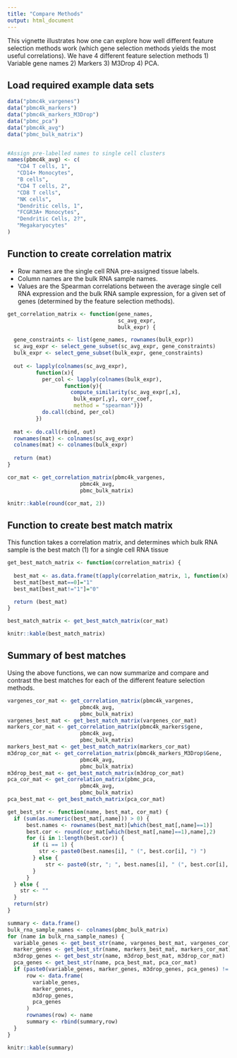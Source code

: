 ```yaml
---
title: "Compare Methods"
output: html_document
---
```


This vignette illustrates how one can explore how well different feature selection methods work (which gene selection methods yields the most useful correlations). We have 4 different feature selection methods 1) Variable gene names 2) Markers 3) M3Drop 4) PCA. 

## Load required example data sets

```r
data("pbmc4k_vargenes")
data("pbmc4k_markers")
data("pbmc4k_markers_M3Drop")
data("pbmc_pca")
data("pbmc4k_avg")
data("pbmc_bulk_matrix")


#Assign pre-labelled names to single cell clusters
names(pbmc4k_avg) <- c(
   "CD4 T cells, 1",
   "CD14+ Monocytes",
   "B cells",
   "CD4 T cells, 2",
   "CD8 T cells",
   "NK cells",
   "Dendritic cells, 1",
   "FCGR3A+ Monocytes",
   "Dendritic Cells, 2?",
   "Megakaryocytes"
)
```

## Function to create correlation matrix 

* Row names are the single cell RNA pre-assigned tissue labels.
* Column names are the bulk RNA sample names.
* Values are the Spearman correlations between the average single cell RNA expression and the bulk RNA sample expression, for a given set of genes (determined by the feature selection methods).

```r

get_correlation_matrix <- function(gene_names, 
                                   sc_avg_expr,
                                   bulk_expr) {

  gene_constraints <- list(gene_names, rownames(bulk_expr))
  sc_avg_expr <- select_gene_subset(sc_avg_expr, gene_constraints)
  bulk_expr <- select_gene_subset(bulk_expr, gene_constraints)
  
  out <- lapply(colnames(sc_avg_expr),
         function(x){
           per_col <- lapply(colnames(bulk_expr),
                  function(y){
                    compute_similarity(sc_avg_expr[,x], 
                     bulk_expr[,y], corr_coef,
                     method = "spearman")})
           do.call(cbind, per_col)
         })
  
  mat <- do.call(rbind, out)
  rownames(mat) <- colnames(sc_avg_expr)
  colnames(mat) <- colnames(bulk_expr)
  
  return (mat)
}

cor_mat <- get_correlation_matrix(pbmc4k_vargenes, 
                       pbmc4k_avg,
                       pbmc_bulk_matrix) 

knitr::kable(round(cor_mat, 2))

```

## Function to create best match matrix 

This function takes a correlation matrix, and determines which bulk RNA sample is the best match (1) for a single cell RNA tissue

```r
get_best_match_matrix <- function(correlation_matrix) {
  
  best_mat <- as.data.frame(t(apply(correlation_matrix, 1, function(x) x - max(x))))
  best_mat[best_mat==0]="1"
  best_mat[best_mat!="1"]="0"

  return (best_mat)
}

best_match_matrix <- get_best_match_matrix(cor_mat)

knitr::kable(best_match_matrix)
```

## Summary of best matches

Using the above functions, we can now summarize and compare and contrast the best matches for each of the different feature selection methods.

```r
vargenes_cor_mat <- get_correlation_matrix(pbmc4k_vargenes, 
                       pbmc4k_avg,
                       pbmc_bulk_matrix) 
vargenes_best_mat <- get_best_match_matrix(vargenes_cor_mat)
markers_cor_mat <- get_correlation_matrix(pbmc4k_markers$gene, 
                       pbmc4k_avg,
                       pbmc_bulk_matrix) 
markers_best_mat <- get_best_match_matrix(markers_cor_mat)
m3drop_cor_mat <- get_correlation_matrix(pbmc4k_markers_M3Drop$Gene, 
                       pbmc4k_avg,
                       pbmc_bulk_matrix) 
m3drop_best_mat <- get_best_match_matrix(m3drop_cor_mat)
pca_cor_mat <- get_correlation_matrix(pbmc_pca, 
                       pbmc4k_avg,
                       pbmc_bulk_matrix) 
pca_best_mat <- get_best_match_matrix(pca_cor_mat)

get_best_str <- function(name, best_mat, cor_mat) {
  if (sum(as.numeric(best_mat[,name])) > 0) {
      best.names <- rownames(best_mat)[which(best_mat[,name]==1)]  
      best.cor <- round(cor_mat[which(best_mat[,name]==1),name],2)
      for (i in 1:length(best.cor)) {
        if (i == 1) {
          str <- paste0(best.names[i], " (", best.cor[i], ") ") 
        } else {
            str <- paste0(str, "; ", best.names[i], " (", best.cor[i], ") ") 
        }
      }
  } else {
    str <- ""
  }
  return(str)
}

summary <- data.frame()
bulk_rna_sample_names <- colnames(pbmc_bulk_matrix)
for (name in bulk_rna_sample_names) {
  variable_genes <- get_best_str(name, vargenes_best_mat, vargenes_cor_mat)
  marker_genes <- get_best_str(name, markers_best_mat, markers_cor_mat)
  m3drop_genes <- get_best_str(name, m3drop_best_mat, m3drop_cor_mat)
  pca_genes <- get_best_str(name, pca_best_mat, pca_cor_mat)
  if (paste0(variable_genes, marker_genes, m3drop_genes, pca_genes) != "") {
      row <- data.frame(
        variable_genes,
        marker_genes,
        m3drop_genes,
        pca_genes
      )
      rownames(row) <- name
      summary <- rbind(summary,row)    
  }
}

knitr::kable(summary)

```



